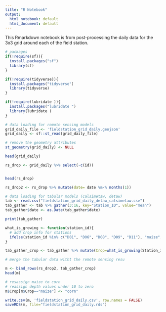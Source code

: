 ---
title: "R Notebook"
output:
  html_notebook: default
  html_document: default
---

This Rmarkdown notebook is from post-processing the daily data for the 3x3 grid around each of the field station.

```{r}
# packages
if(!require(sf)){
  install.packages("sf")
  library(sf)
}

if(!require(tidyverse)){
  install.packages("tidyverse")
  library(tidyverse)
}

if(!require(lubridate )){
  install.packages("lubridate ")
  library(lubridate )
}
```

```{r}
# data loading for remote sensing models
grid_daily_file <- 'fieldstation_grid_daily.geojson'
grid_daily <- sf::st_read(grid_daily_file)

# remove the geometry attributes
st_geometry(grid_daily) <- NULL

head(grid_daily)

rs_drop <- grid_daily %>% select(-c(id))


head(rs_drop)

```

```{r}
rs_drop2 <- rs_drop %>% mutate(date= date %m-% months(1))

```


```{r}
# data loading for tabular models (calsimetaw, detaw)
tab <- read.csv("fieldstation_grid_daily_detaw_calsimetaw.csv")
tab_gather <- tab %>% gather(3:16, key="Station_ID", value="mean") 
tab_gather$date <- as.Date(tab_gather$date)

print(tab_gather)

what_is_growing <- function(station_id){
  # add crop info for stations 
  ifelse(station_id %in% c("D01", "D06", "D08", "D09", "D11"), "maize", ifelse(station_id %in% c("D02", "D07", "D10", "D13", "D14"), "alfalfa", "pasture"))
}

tab_gather_crop <- tab_gather %>% mutate(Crop=what_is_growing(Station_ID))

```



```{r}
# merge the tabular data witht the remote sensing resu

m <- bind_rows(rs_drop2, tab_gather_crop)
head(m)

# resassign maize to corn
# reassign depth values under 10 to zero
m$Crop[m$Crop=="maize"] <- "corn"

write.csv(m, 'fieldstation_grid_daily.csv', row.names = FALSE)
saveRDS(m, file="fieldstation_grid_daily.rds")

```




